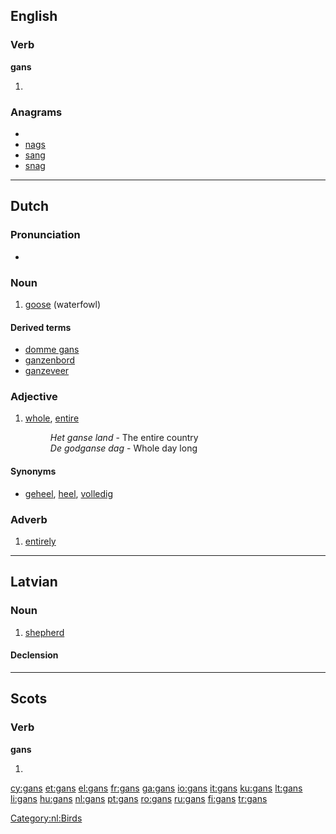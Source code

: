 {{also|Gans}}
==English==

===Verb===
'''gans'''

# {{Geordie}} {{third-person singular of|[[gan]]}}

===Anagrams===
* {{alphagram|[[AGNs#English|AGNs]]}} 
* [[nags#English|nags]]
* [[sang#English|sang]]
* [[snag#English|snag]]

----
==Dutch==

===Pronunciation===
* {{audio|Nl-gans.ogg|audio}}

===Noun===
{{nl-noun|g=f|ganzen|gansje|dimpl=gansjes}}

# [[goose]] (waterfowl)

[[Category:nl:Birds]]

====Derived terms====
* [[domme gans]]
* [[ganzenbord]]
* [[ganzeveer]]

===Adjective===
{{nl-adj|ganse|-}}

# [[whole]], [[entire]]
#:''Het ganse land'' - The entire country
#:''De godganse dag'' - Whole day long

====Synonyms====
* [[geheel]], [[heel]], [[volledig]]

===Adverb===
{{infl|nl|adverb}}

# [[entirely]]

----

==Latvian==

===Noun===
{{infl|lv|noun|gender=m}}

# [[shepherd]]

====Declension====
{{lv-noun-d1|gan|s}}

----

==Scots==

===Verb===
'''gans'''

# {{third-person singular of|[[gan#Scots|gan]]|lang=Scots}}

[[cy:gans]]
[[et:gans]]
[[el:gans]]
[[fr:gans]]
[[ga:gans]]
[[io:gans]]
[[it:gans]]
[[ku:gans]]
[[lt:gans]]
[[li:gans]]
[[hu:gans]]
[[nl:gans]]
[[pt:gans]]
[[ro:gans]]
[[ru:gans]]
[[fi:gans]]
[[tr:gans]]